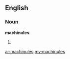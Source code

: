==English==

===Noun===
'''machinules'''

# {{plural of|[[machinule]]}}

[[ar:machinules]]
[[my:machinules]]